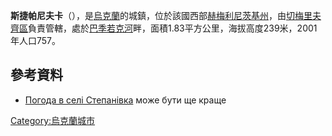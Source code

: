 {{coord|48|52|46|N|26|27|21|E|scale:100000|display=title}}

'''斯捷帕尼夫卡'''（{{lang-uk|Степанівка}}），是[[烏克蘭|烏克蘭]]的城鎮，位於該國西部[[赫梅利尼茨基州|赫梅利尼茨基州]]，由[[切梅里夫齊區|切梅里夫齊區]]負責管轄，處於[[巴季若克河_(斯莫特里奇河支流)|巴季若克河]]畔，面積1.83平方公里，海拔高度239米，2001年人口757。

==參考資料==
* [http://weather.in.ua/ua/hmel'nickaja/25137 Погода в селі Степанівка] {{Wayback|url=http://weather.in.ua/ua/hmel%27nickaja/25137 |date=20200807120151 }}може бути ще краще

{{Ukraine-geo-stub}}
[[Category:烏克蘭城市|Category:烏克蘭城市]]